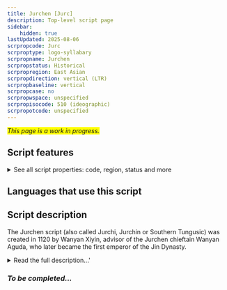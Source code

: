 ```yaml
---
title: Jurchen [Jurc]
description: Top-level script page
sidebar:
    hidden: true
lastUpdated: 2025-08-06
scrpropcode: Jurc
scrproptype: logo-syllabary
scrpropname: Jurchen
scrpropstatus: Historical
scrpropregion: East Asian
scrpropdirection: vertical (LTR)
scrpropbaseline: vertical
scrpropcase: no
scrpropwspace: unspecified
scrpropisocode: 510 (ideographic)
scrpropotcode: unspecified
---
```


<span style='background-color:yellow'>_This page is a work in progress._</span>


## Script features

<details>
<summary> See all script properties: code, region, status and more</summary>
<ScriptInfo />
</details>

## Languages that use this script

<WsList script='Jurc' wsMax='5' />

## Script description

The Jurchen script (also called Jurchi, Jurchin or Southern Tungusic) was created in 1120 by Wanyan Xiyin, advisor of the Jurchen chieftain Wanyan Aguda, who later became the first emperor of the Jin Dynasty.

<details><summary>Read the full description...'</summary>_Not yet available._</details>

### _To be completed..._

